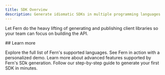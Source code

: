 ```yaml
---
title: SDK Overview
description: Generate idiomatic SDKs in multiple programming languages
---
```


Let Fern do the heavy lifting of generating and publishing client libraries so your team can focus on building the API.

\## Learn more

<CardGroup cols={2}>
  <Card title="Supported Languages" href="/learn/sdks/introduction/language-support" icon="regular globe">
    Explore the full list of Fern's supported languages.
  </Card>
  <Card title="Book a Demo" href="https://buildwithfern.com/contact" icon="regular calendar">
    See Fern in action with a personalized demo.
  </Card>
  <Card title="Overview Capabilities" href="/learn/sdks/capabilities/strongly-typed" icon="regular book">
    Learn more about advanced features supported by Fern's SDk generation.
  </Card>
  <Card title="Generate your first SDK" href="/learn/sdks/guides/generate-your-first-sdk" icon="regular rocket">
    Follow our step-by-step guide to generate your first SDK in minutes.
  </Card>
</CardGroup>
